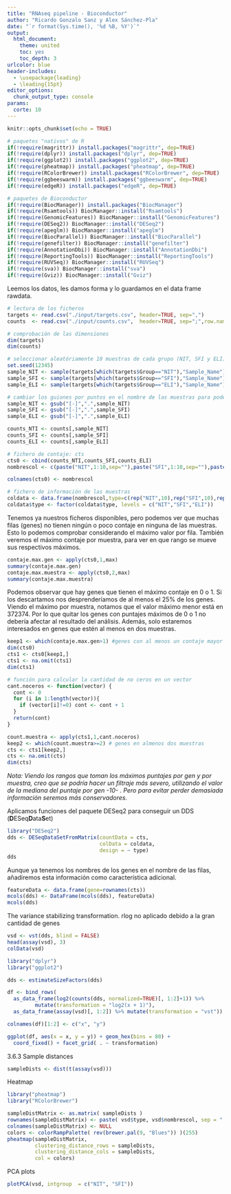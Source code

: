 ```yaml
---
title: "RNAseq pipeline - Bioconductor"
author: "Ricardo Gonzalo Sanz y Alex Sánchez-Pla"
date: "`r format(Sys.time(), '%d %B, %Y')`"
output: 
  html_document:
    theme: united
    toc: yes
    toc_depth: 3
urlcolor: blue
header-includes:
  - \usepackage{leading}
  - \leading{15pt}
editor_options: 
  chunk_output_type: console
params:
  corte: 10
---
```


```r
knitr::opts_chunk$set(echo = TRUE)
```


```r
# paquetes "nativos" de R
if(!require(magrittr)) install.packages("magrittr", dep=TRUE)
if(!require(dplyr)) install.packages("dplyr", dep=TRUE)
if(!require(ggplot2)) install.packages("ggplot2", dep=TRUE)
if(!require(pheatmap)) install.packages("pheatmap", dep=TRUE)
if(!require(RColorBrewer)) install.packages("RColorBrewer", dep=TRUE)
if(!require(ggbeeswarm)) install.packages("ggbeeswarm", dep=TRUE)
if(!require(edgeR)) install.packages("edgeR", dep=TRUE)

# paquetes de Bioconductor
if(!require(BiocManager)) install.packages("BiocManager")
if(!require(Rsamtools)) BiocManager::install("Rsamtools")
if(!require(GenomicFeatures)) BiocManager::install("GenomicFeatures")
if(!require(DESeq2)) BiocManager::install("DESeq2")
if(!require(apeglm)) BiocManager::install("apeglm")
if(!require(BiocParallel)) BiocManager::install("BiocParallel")
if(!require(genefilter)) BiocManager::install("genefilter")
if(!require(AnnotationDbi)) BiocManager::install("AnnotationDbi")
if(!require(ReportingTools)) BiocManager::install("ReportingTools")
if(!require(RUVSeq)) BiocManager::install("RUVSeq")
if(!require(sva)) BiocManager::install("sva")
if(!require(Gviz)) BiocManager::install("Gviz")


```

Leemos los datos, les damos forma y lo guardamos en el data frame rawdata.

```r
# lectura de los ficheros
targets <- read.csv("./input/targets.csv", header=TRUE, sep=",")
counts  <- read.csv("./input/counts.csv",  header=TRUE, sep=";",row.names = 1)

# comprobación de las dimensiones
dim(targets)
dim(counts)

# seleccionar aleatóriamente 10 muestras de cada grupo (NIT, SFI y ELI) del fichero "targets"
set.seed(12345)
sample_NIT <- sample(targets[which(targets$Group=="NIT"),"Sample_Name"],10)
sample_SFI <- sample(targets[which(targets$Group=="SFI"),"Sample_Name"],10)
sample_ELI <- sample(targets[which(targets$Group=="ELI"),"Sample_Name"],10)

# cambiar los guiones por puntos en el nombre de las muestras para poder buscar en el fichero "counts" 
sample_NIT <- gsub("[-]",".",sample_NIT)
sample_SFI <- gsub("[-]",".",sample_SFI)
sample_ELI <- gsub("[-]",".",sample_ELI)

counts_NTI <- counts[,sample_NIT]
counts_SFI <- counts[,sample_SFI]
counts_ELI <- counts[,sample_ELI]

# fichero de contaje: cts
cts0 <- cbind(counts_NTI,counts_SFI,counts_ELI)
nombrescol <- c(paste("NIT",1:10,sep=""),paste("SFI",1:10,sep=""),paste("ELI",1:10,sep=""))

colnames(cts0) <- nombrescol

# fichero de información de las muestras
coldata <- data.frame(nombrescol,type=c(rep("NIT",10),rep("SFI",10),rep("ELI",10)))
coldata$type <- factor(coldata$type, levels = c("NIT","SFI","ELI"))
```

Tenemos ya nuestros ficheros disponibles, pero podemos ver que muchas filas (genes) no tienen ningún o poco contaje en ninguna de las muestras. Esto lo podemos comprobar considerando el máximo valor por fila. También veremos el máximo contaje por muestra, para ver en que rango se mueve sus respectivos máximos. 

```r
contaje.max.gen <- apply(cts0,1,max)
summary(contaje.max.gen)
contaje.max.muestra <- apply(cts0,2,max)
summary(contaje.max.muestra)
```

Podemos observar que hay genes que tienen el máximo contaje en 0 o 1. Si los descartamos nos desprenderíamos de al menos el 25% de los genes. Viendo el máximo por muestra, notamos que el valor máximo menor está en 372374. Por lo que quitar los genes con puntajes máximos de 0 o 1 no debería afectar al resultado del análisis. Además, solo estaremos interesados en genes que estén al menos en dos muestras.

```r
keep1 <- which(contaje.max.gen>1) #genes con al menos un contaje mayor que 1
dim(cts0)
cts1 <- cts0[keep1,]
cts1 <- na.omit(cts1)
dim(cts1)

# función para calcular la cantidad de no ceros en un vector
cant.noceros <- function(vector) {
  cont <- 0
  for (i in 1:length(vector)){
    if (vector[i]!=0) cont <- cont + 1
  }
  return(cont)
}

count.muestra <- apply(cts1,1,cant.noceros)
keep2 <- which(count.muestra>=2) # genes en almenos dos muestras
cts <- cts1[keep2,]
cts <- na.omit(cts)
dim(cts)
```

*Nota: Viendo los rangos que toman los máximos puntajes por gen y por muestra, creo que se podría hacer un filtraje más severo, utilizando el valor de la mediana del puntaje por gen -10- . Pero para evitar perder demasiada información seremos más conservadores.*

Aplicamos funciones del paquete DESeq2 para conseguir un DDS (**D**ESeq**D**ata**S**et)

```r
library("DESeq2")
dds <- DESeqDataSetFromMatrix(countData = cts,
                              colData = coldata,
                              design = ~ type)
dds
```

Aunque ya tenemos los nombres de los genes en el nombre de las filas, añadiremos esta información como característica adicional.

```r
featureData <- data.frame(gene=rownames(cts))
mcols(dds) <- DataFrame(mcols(dds), featureData)
mcols(dds)
```

The variance stabilizing transformation.
rlog no aplicado debido a la gran cantidad de genes
```r
vsd <- vst(dds, blind = FALSE)
head(assay(vsd), 3)
colData(vsd)
```

```r
library("dplyr")
library("ggplot2")

dds <- estimateSizeFactors(dds)

df <- bind_rows(
  as_data_frame(log2(counts(dds, normalized=TRUE)[, 1:2]+1)) %>%
         mutate(transformation = "log2(x + 1)"),
  as_data_frame(assay(vsd)[, 1:2]) %>% mutate(transformation = "vst"))

colnames(df)[1:2] <- c("x", "y")  

ggplot(df, aes(x = x, y = y)) + geom_hex(bins = 80) +
  coord_fixed() + facet_grid( . ~ transformation)  
```

3.6.3 Sample distances

```r
sampleDists <- dist(t(assay(vsd)))
```

Heatmap
```r
library("pheatmap")
library("RColorBrewer")

sampleDistMatrix <- as.matrix( sampleDists )
rownames(sampleDistMatrix) <- paste( vsd$type, vsd$nombrescol, sep = " - " )
colnames(sampleDistMatrix) <- NULL
colors <- colorRampPalette( rev(brewer.pal(9, "Blues")) )(255)
pheatmap(sampleDistMatrix,
         clustering_distance_rows = sampleDists,
         clustering_distance_cols = sampleDists,
         col = colors)
```

PCA plots
```r
plotPCA(vsd, intgroup  = c("NIT", "SFI"))
```
